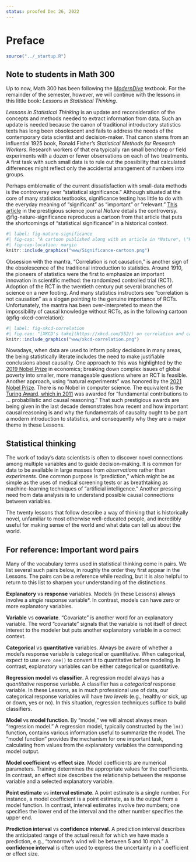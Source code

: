 ```yaml
---
status: proofed Dec 26, 2022
---
```


# Preface {.unnumbered .bogus}


```r
source("../_startup.R")
```

::: {.callout-note}
## Note to students in Math 300

Up to now, Math 300 has been following the [*ModernDive*](http://moderndive.com) textbook. For the remainder of the semester, however, we will continue with the lessons in this little book: *Lessons in Statistical Thinking*. 

:::

*Lessons in Statistical Thinking* is an update and reconsideration of the concepts and methods needed to extract information from data. Such an update is needed because the canon of traditional introductory statistics texts has long been obsolescent and fails to address the needs of the contemporary data scientist and decision-maker. That canon stems from an influential 1925 book, Ronald Fisher's *Statistical Methods for Research Workers*. Research workers of that era typically ran small benchtop or field experiments with a dozen or fewer observations on each of two treatments. A first task with such small data is to rule out the possibility that calculated differences might reflect only the accidental arrangement of numbers into groups.

Perhaps emblematic of the current dissatisfaction with small-data methods is the controversy over "statistical significance." Although situated at the core of many statistics textbooks, significance testing has little to do with the everyday meaning of "significant" as "important" or "relevant." [This article](www/d41586-019-00857-9.pdf) in the prestigious science journal *Nature* details the controversy. @fig-nature-significance reproduces a cartoon from that article that puts the shortcomings of "statistical significance" in a historical context.

```r
#| label: fig-nature-significance
#| fig-cap: "A cartoon published along with an article in *Nature*, \"Retire statistical significance,\" showing this once-respected idea heading to the graveyard for outdated and misleading \"scientific\" concepts such as phlogiston and aether."
#| fig-cap-location: margin
knitr::include_graphics("www/Significance-cartoon.png")
```

Obsession with the mantra, "Correlation is not causation," is another sign of the obsolescence of the traditional introduction to statistics. Around 1910, the pioneers of statistics were the first to emphasize an important innovation in scientific method: the randomized controlled trial (RCT). Adoption of the RCT in the twentieth century put several branches of science on a new footing. And many statistics instructors see "correlation is not causation" as a slogan pointing to the genuine importance of RCTs. Unfortunately, the mantra has been over-interpreted to mean the impossibility of causal knowledge without RCTs, as in the following cartoon (@fig-xkcd-correlation):

```r
#| label: fig-xkcd-correlation
#| fig.cap: "[XKCD's take](https://xkcd.com/552/) on correlation and causation."
knitr::include_graphics("www/xkcd-correlation.png")
```

Nowadays, when data are used to inform policy decisions in many areas, the being statistically literate includes the need to make justifiable conclusions about causality. One approach to this was highlighted by the [2019 Nobel Prize](https://www.nobelprize.org/prizes/economic-sciences/2019/press-release/) in economics; breaking down complex issues of global poverty into smaller, more manageable questions where an RCT is feasible. Another approach, using "natural experiments" was honored by the [2021 Nobel Prize](https://www.nobelprize.org/prizes/economic-sciences/2021/press-release/). There is no Nobel in computer science. The equivalent is the [Turing Award, which in 2011](https://amturing.acm.org/award_winners/pearl_2658896.cfm) was awarded for "fundamental contributions to ... probabilistic and causal reasoning." That such prestigious awards are being given in the last decade demonstrates how recent and how important causal reasoning is and why the fundamentals of causality ought to be part a modern introduction to statistics, and consequently why they are a major theme in these Lessons. 

## Statistical thinking

The work of today's data scientists is often to discover novel connections among multiple variables and to guide decision-making. It is common for data to be available in large masses from *observations* rather than *experiments*. One common purpose is "prediction," which might be as simple as the uses of medical screening tests or as breathtaking as machine-learning techniques of "artificial intelligence." Another pressing need from data analysis is to understand possible causal connections between variables. 

The twenty lessons that follow describe a way of thinking that is historically novel, unfamiliar to most otherwise well-educated people, and incredibly useful for making sense of the world and what data can tell us about the world. 

## For reference: Important word pairs

Many of the vocabulary terms used in statistical thinking come in pairs. We list several such pairs below, in roughly the order they first appear in the Lessons. The pairs can be a reference while reading, but it is also helpful to return to this list to sharpen your understanding of the distinctions.

**Explanatory** vs **response** variables. Models (in these Lessons) always involve a *single* response variable*. In contrast, models can have zero or more explanatory variables.

**Variable** vs **covariate**. "Covariate" is another word for an explanatory variable. The word "covariate" signals that the variable is not itself of direct interest to the modeler but puts another explanatory variable in a correct context.

**Categorical** vs **quantitative** variables. Always be aware of whether a model's response variable is categorical or quantitative. When categorical, expect to use `zero_one()` to convert it to quantitative before modeling. In contrast, explanatory variables can be either categorical or quantitative.

**Regression model** vs **classifier**. A regression model always has a *quantitative* response variable. A classifier has a *categorical* response variable. In these Lessons, as in much professional use of data, our categorical response variables will have *two levels* (e.g., healthy or sick, up or down, yes or no). In this situation, regression techniques suffice to build classifiers.

**Model** vs **model function**. By "model," we will almost always mean "regression model." A regression model, typically constructed by the `lm()` function, contains various information useful to summarize the model. The "model function" provides the mechanism for one important task, calculating from values from the explanatory variables the corresponding model output.

**Model coefficient** vs **effect size**. Model coefficients are numerical parameters. Training determines the appropriate values for the coefficients. In contrast, an effect size describes the relationship between the response variable and a selected explanatory variable.

**Point estimate** vs **interval estimate**. A point estimate is a single number. For instance, a model coefficient is a point estimate, as is the output from a model function. In contrast, interval estimates involve *two* numbers; one specifies the lower end of the interval and the other number specifies the upper end.

**Prediction interval** vs **confidence interval**. A prediction interval describes the anticipated range of the actual result for which we have made a prediction, e.g., "tomorrow's wind will be between 5 and 10 mph." A **confidence interval** is often used to express the uncertainty in a coefficient or effect size.


